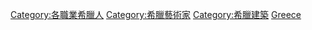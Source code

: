 {{Commonscat|Architects from Greece}}

[[Category:各職業希臘人|Category:各職業希臘人]]
[[Category:希臘藝術家|Category:希臘藝術家]]
[[Category:希臘建築|Category:希臘建築]]
[[Category:各国建筑师|Greece]]